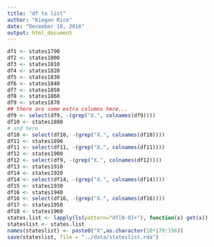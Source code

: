```yaml
---
title: "df to list"
author: "Kiegan Rice"
date: "December 18, 2016"
output: html_document
---
```


```r
df1 <- states1790
df2 <- states1800
df3 <- states1810
df4 <- states1820
df5 <- states1830
df6 <- states1840
df7 <- states1850
df8 <- states1860
df9 <- states1870
## there are some extra columns here...
df9 <- select(df9, -(grep("X.", colnames(df9))))
df10 <- states1880
# and here
df10 <- select(df10, -(grep("X.", colnames(df10))))
df11 <- states1890
df11 <- select(df11, -(grep("X.", colnames(df11))))
df12 <- states1900
df12 <- select(df9, -(grep("X.", colnames(df12))))
df13 <- states1910
df14 <- states1920
df14 <- select(df14, -(grep("X.", colnames(df14))))
df15 <- states1930
df16 <- states1940
df16 <- select(df16, -(grep("X.", colnames(df16))))
df17 <- states1950
df18 <- states1960
states.list <- lapply(ls(pattern="df[0-9]+"), function(x) get(x))
stateslist <- states.list
names(stateslist) <- paste0("X",as.character(10*179:196))
save(stateslist, file = "../data/stateslist.rda")
```